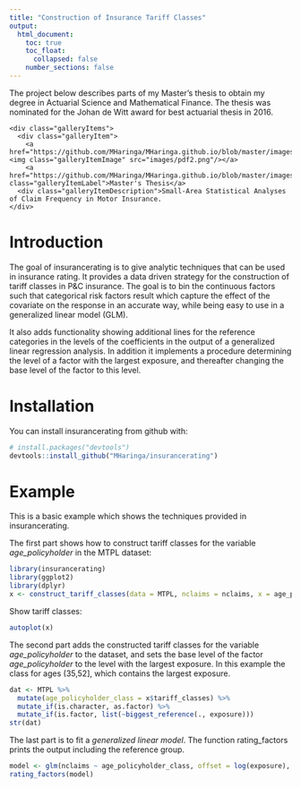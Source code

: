 ```yaml
---
title: "Construction of Insurance Tariff Classes"
output:
  html_document:
    toc: true
    toc_float:
      collapsed: false
    number_sections: false
---
```



The project below describes parts of my Master's thesis to obtain my degree in Actuarial Science and Mathematical Finance. The thesis was nominated for the Johan de Witt award for best actuarial thesis in 2016. 

<!--html_preserve-->


<div class="band full">
  <div class="bandContent gallerySection">
    <div class="galleryItems">
      <div class="galleryItem">
        <a href="https://github.com/MHaringa/MHaringa.github.io/blob/master/images/MThesisHaringa.pdf"><img class="galleryItemImage" src="images/pdf2.png"/></a>
        <a href="https://github.com/MHaringa/MHaringa.github.io/blob/master/images/MThesisHaringa.pdf" class="galleryItemLabel">Master's Thesis</a>
      <div class="galleryItemDescription">Small-Area Statistical Analyses of Claim Frequency in Motor Insurance.
    </div>
  </div>
</div>

<!--/html_preserve-->


# Introduction 

The goal of insurancerating is to give analytic techniques that can be used in insurance rating. It provides a data driven strategy for the construction of tariff classes in P&C insurance. The goal is to bin the continuous factors such that categorical risk factors result which capture the effect of the covariate on the response in an accurate way, while being easy to use in a generalized linear model (GLM).

It also adds functionality showing additional lines for the reference categories in the levels of the coefficients in the output of a generalized linear regression analysis. In addition it implements a procedure determining the level of a factor with the largest exposure, 
and thereafter changing the base level of the factor to this level. 

# Installation

You can install insurancerating from github with:

```r
# install.packages("devtools")
devtools::install_github("MHaringa/insurancerating")
```

# Example
This is a basic example which shows the techniques provided in insurancerating. 

The first part shows how to construct tariff classes for the variable *age_policyholder* in the MTPL dataset: 

```r
library(insurancerating)
library(ggplot2)
library(dplyr)
x <- construct_tariff_classes(data = MTPL, nclaims = nclaims, x = age_policyholder, exposure = exposure)
```

Show tariff classes: 

```r
autoplot(x)
```

The second part adds the constructed tariff classes for the variable *age_policyholder* to the dataset, and sets the base level of the factor *age_policyholder* to the level with the largest exposure. In this example the class for ages (35,52], which contains the largest exposure. 

```r
dat <- MTPL %>%
  mutate(age_policyholder_class = x$tariff_classes) %>%
  mutate_if(is.character, as.factor) %>%
  mutate_if(is.factor, list(~biggest_reference(., exposure)))
str(dat)
```

The last part is to fit a *generalized linear model*. The function rating_factors prints the output including the reference group.

```r
model <- glm(nclaims ~ age_policyholder_class, offset = log(exposure), family = "poisson", data = dat)
rating_factors(model)
```




